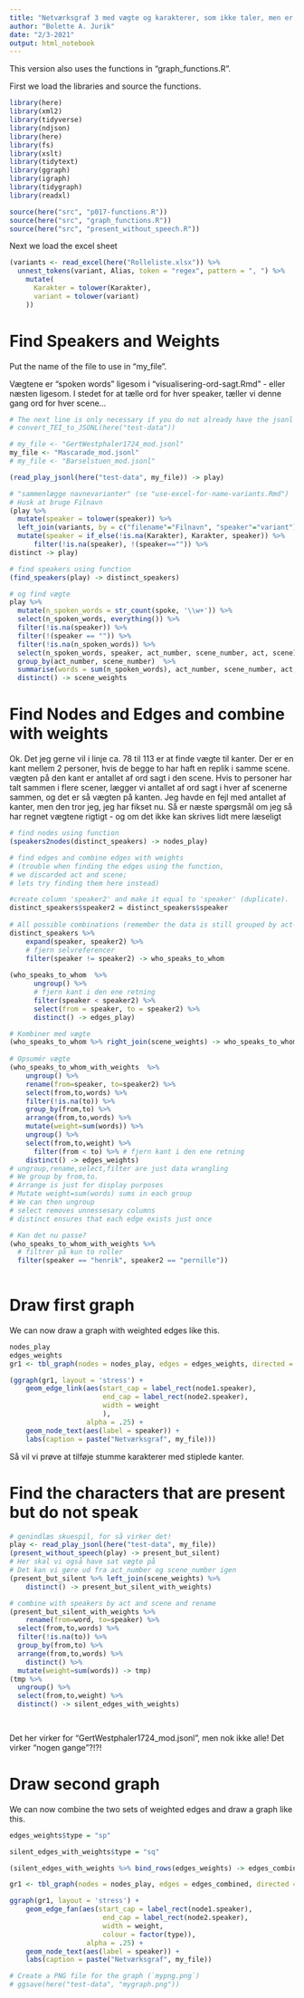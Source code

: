 ```yaml
---
title: "Netværksgraf 3 med vægte og karakterer, som ikke taler, men er til stede"
author: "Bolette A. Jurik"
date: "2/3-2021"
output: html_notebook
---
```


This version also uses the functions in "graph_functions.R".

First we load the libraries and source the functions.
```r
library(here)
library(xml2)
library(tidyverse)
library(ndjson)
library(here)
library(fs)
library(xslt)
library(tidytext)
library(ggraph)
library(igraph)
library(tidygraph)
library(readxl)

source(here("src", "p017-functions.R"))
source(here("src", "graph_functions.R"))
source(here("src", "present_without_speech.R"))
```

Next we load the excel sheet
```r
(variants <- read_excel(here("Rolleliste.xlsx")) %>% 
  unnest_tokens(variant, Alias, token = "regex", pattern = ", ") %>% 
    mutate(
      Karakter = tolower(Karakter),
      variant = tolower(variant)
    ))
```

# Find Speakers and Weights
Put the name of the file to use in "my_file".

Vægtene er "spoken words" ligesom i "visualisering-ord-sagt.Rmd" - eller næsten ligesom. I stedet for at tælle ord for hver speaker, tæller vi denne gang ord for hver scene...

```r
# The next line is only necessary if you do not already have the jsonl files
# convert_TEI_to_JSONL(here("test-data"))

# my_file <- "GertWestphaler1724_mod.jsonl"
my_file <- "Mascarade_mod.jsonl"
# my_file <- "Barselstuen_mod.jsonl"

(read_play_jsonl(here("test-data", my_file)) -> play)

# "sammenlægge navnevarianter" (se "use-excel-for-name-variants.Rmd")
# Husk at bruge Filnavn
(play %>% 
  mutate(speaker = tolower(speaker)) %>% 
  left_join(variants, by = c("filename"="Filnavn", "speaker"="variant")) %>% 
  mutate(speaker = if_else(!is.na(Karakter), Karakter, speaker)) %>%
      filter(!is.na(speaker), !(speaker=="")) %>%
distinct -> play)

# find speakers using function
(find_speakers(play) -> distinct_speakers)

# og find vægte
play %>%
  mutate(n_spoken_words = str_count(spoke, '\\w+')) %>% 
  select(n_spoken_words, everything()) %>%
  filter(!is.na(speaker)) %>%
  filter(!(speaker == "")) %>%
  filter(!is.na(n_spoken_words)) %>%
  select(n_spoken_words, speaker, act_number, scene_number, act, scene) %>% 
  group_by(act_number, scene_number)  %>%
  summarise(words = sum(n_spoken_words), act_number, scene_number, act, scene, speaker) %>%
  distinct() -> scene_weights
```

# Find Nodes and Edges and combine with weights 

Ok. Det jeg gerne vil i linje ca. 78 til 113 er at finde vægte til kanter. Der er en kant mellem 2 personer, hvis de begge to har haft en replik i samme scene. vægten på den kant er antallet af ord sagt i den scene. Hvis to personer har talt sammen i flere scener, lægger vi antallet af ord sagt i hver af scenerne sammen, og det er så vægten på kanten. Jeg havde en fejl med antallet af kanter, men den tror jeg, jeg har fikset nu. Så er næste spørgsmål om jeg så har regnet vægtene rigtigt - og om det ikke kan skrives lidt mere læseligt 


```r
# find nodes using function
(speakers2nodes(distinct_speakers) -> nodes_play)

# find edges and combine edges with weights
# (trouble when finding the edges using the function,
# we discarded act and scene;
# lets try finding them here instead)

#create column 'speaker2' and make it equal to 'speaker' (duplicate).
distinct_speakers$speaker2 = distinct_speakers$speaker 
  
# All possible combinations (remember the data is still grouped by act-number and scene-number)
distinct_speakers %>% 
    expand(speaker, speaker2) %>%
    # fjern selvreferencer
    filter(speaker != speaker2) -> who_speaks_to_whom
  
(who_speaks_to_whom  %>%
      ungroup() %>%
      # fjern kant i den ene retning
      filter(speaker < speaker2) %>% 
      select(from = speaker, to = speaker2) %>%
      distinct() -> edges_play)

# Kombiner med vægte
(who_speaks_to_whom %>% right_join(scene_weights) -> who_speaks_to_whom_with_weights)
  
# Opsumér vægte
(who_speaks_to_whom_with_weights  %>%
    ungroup() %>% 
    rename(from=speaker, to=speaker2) %>% 
    select(from,to,words) %>% 
    filter(!is.na(to)) %>% 
    group_by(from,to) %>% 
    arrange(from,to,words) %>% 
    mutate(weight=sum(words)) %>% 
    ungroup() %>% 
    select(from,to,weight) %>% 
      filter(from < to) %>% # fjern kant i den ene retning
    distinct() -> edges_weights)
# ungroup,rename,select,filter are just data wrangling
# We group by from,to.
# Arrange is just for display purposes
# Mutate weight=sum(words) sums in each group
# We can then ungroup
# select removes unnessesary columns
# distinct ensures that each edge exists just once    

# Kan det nu passe?
(who_speaks_to_whom_with_weights %>%
  # filtrer på kun to roller
  filter(speaker == "henrik", speaker2 == "pernille"))
  

```

# Draw first graph
We can now draw a graph with weighted edges like this.
```r
nodes_play
edges_weights
gr1 <- tbl_graph(nodes = nodes_play, edges = edges_weights, directed = FALSE, node_key = "speaker")

(ggraph(gr1, layout = 'stress') + 
    geom_edge_link(aes(start_cap = label_rect(node1.speaker),
                       end_cap = label_rect(node2.speaker),
                       width = weight
                       ),
                   alpha = .25) + 
    geom_node_text(aes(label = speaker)) + 
    labs(caption = paste("Netværksgraf", my_file)))
```
Så vil vi prøve at tilføje stumme karakterer med stiplede kanter.

# Find the characters that are present but do not speak
```r
# genindlæs skuespil, for så virker det!
play <- read_play_jsonl(here("test-data", my_file))
(present_without_speech(play) -> present_but_silent)
# Her skal vi også have sat vægte på
# Det kan vi gøre ud fra act_number og scene_number igen
(present_but_silent %>% left_join(scene_weights) %>%
    distinct() -> present_but_silent_with_weights)

# combine with speakers by act and scene and rename
(present_but_silent_with_weights %>%
    rename(from=word, to=speaker) %>% 
  select(from,to,words) %>% 
  filter(!is.na(to)) %>% 
  group_by(from,to) %>% 
  arrange(from,to,words) %>% 
    distinct() %>%
  mutate(weight=sum(words)) -> tmp)
(tmp %>% 
  ungroup() %>% 
  select(from,to,weight) %>% 
  distinct() -> silent_edges_with_weights)

  
```
Det her virker for "GertWestphaler1724_mod.jsonl", men nok ikke alle!
Det virker "nogen gange"?!?!

# Draw second graph
We can now combine the two sets of weighted edges and draw a graph like this.
```r
edges_weights$type = "sp"

silent_edges_with_weights$type = "sq"

(silent_edges_with_weights %>% bind_rows(edges_weights) -> edges_combined) 

gr1 <- tbl_graph(nodes = nodes_play, edges = edges_combined, directed = FALSE, node_key = "speaker")

ggraph(gr1, layout = 'stress') + 
    geom_edge_fan(aes(start_cap = label_rect(node1.speaker),
                       end_cap = label_rect(node2.speaker),
                       width = weight,
                       colour = factor(type)),
                   alpha = .25) + 
    geom_node_text(aes(label = speaker)) +  
    labs(caption = paste("Netværksgraf", my_file))

# Create a PNG file for the graph (`mypng.png`)
# ggsave(here("test-data", "mygraph.png"))

```
